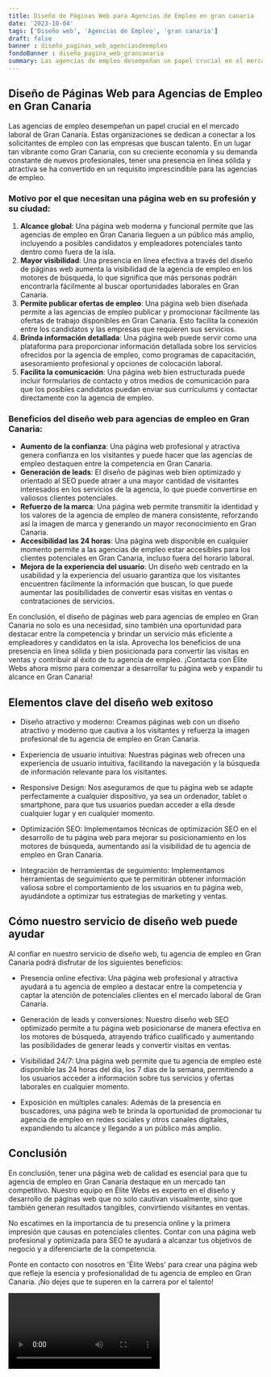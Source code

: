 ```yaml
---
title: Diseño de Páginas Web para Agencias de Empleo en gran canaria
date: '2023-10-04'
tags: ['Diseño web', 'Agencias de Empleo', 'gran canaria']
draft: false
banner : diseño_paginas_web_agenciasdeempleo
fondoBanner : diseño_pagina_web_grancanaria
summary: Las agencias de empleo desempeñan un papel crucial en el mercado laboral de Gran Canaria. Estas organizaciones se dedican a conectar a los solicitantes de empleo con las empresas que buscan talento. En un lugar tan vibrante como Gran Canaria, con su creciente economía y su demanda constante de nuevos profesionales, tener una presencia en línea sólida y atractiva se ha convertido en un requisito imprescindible para las agencias de empleo.
---
```


## Diseño de Páginas Web para Agencias de Empleo en Gran Canaria

Las agencias de empleo desempeñan un papel crucial en el mercado laboral de Gran Canaria. Estas organizaciones se dedican a conectar a los solicitantes de empleo con las empresas que buscan talento. En un lugar tan vibrante como Gran Canaria, con su creciente economía y su demanda constante de nuevos profesionales, tener una presencia en línea sólida y atractiva se ha convertido en un requisito imprescindible para las agencias de empleo.

### Motivo por el que necesitan una página web en su profesión y su ciudad:

1. **Alcance global**: Una página web moderna y funcional permite que las agencias de empleo en Gran Canaria lleguen a un público más amplio, incluyendo a posibles candidatos y empleadores potenciales tanto dentro como fuera de la isla.
2. **Mayor visibilidad**: Una presencia en línea efectiva a través del diseño de páginas web aumenta la visibilidad de la agencia de empleo en los motores de búsqueda, lo que significa que más personas podrán encontrarla fácilmente al buscar oportunidades laborales en Gran Canaria.
3. **Permite publicar ofertas de empleo**: Una página web bien diseñada permite a las agencias de empleo publicar y promocionar fácilmente las ofertas de trabajo disponibles en Gran Canaria. Esto facilita la conexión entre los candidatos y las empresas que requieren sus servicios.
4. **Brinda información detallada**: Una página web puede servir como una plataforma para proporcionar información detallada sobre los servicios ofrecidos por la agencia de empleo, como programas de capacitación, asesoramiento profesional y opciones de colocación laboral.
5. **Facilita la comunicación**: Una página web bien estructurada puede incluir formularios de contacto y otros medios de comunicación para que los posibles candidatos puedan enviar sus currículums y contactar directamente con la agencia de empleo.

### Beneficios del diseño web para agencias de empleo en Gran Canaria:

- **Aumento de la confianza**: Una página web profesional y atractiva genera confianza en los visitantes y puede hacer que las agencias de empleo destaquen entre la competencia en Gran Canaria.
- **Generación de leads**: El diseño de páginas web bien optimizado y orientado al SEO puede atraer a una mayor cantidad de visitantes interesados en los servicios de la agencia, lo que puede convertirse en valiosos clientes potenciales.
- **Refuerzo de la marca**: Una página web permite transmitir la identidad y los valores de la agencia de empleo de manera consistente, reforzando así la imagen de marca y generando un mayor reconocimiento en Gran Canaria.
- **Accesibilidad las 24 horas**: Una página web disponible en cualquier momento permite a las agencias de empleo estar accesibles para los clientes potenciales en Gran Canaria, incluso fuera del horario laboral.
- **Mejora de la experiencia del usuario**: Un diseño web centrado en la usabilidad y la experiencia del usuario garantiza que los visitantes encuentren fácilmente la información que buscan, lo que puede aumentar las posibilidades de convertir esas visitas en ventas o contrataciones de servicios.

En conclusión, el diseño de páginas web para agencias de empleo en Gran Canaria no solo es una necesidad, sino también una oportunidad para destacar entre la competencia y brindar un servicio más eficiente a empleadores y candidatos en la isla. Aprovecha los beneficios de una presencia en línea sólida y bien posicionada para convertir las visitas en ventas y contribuir al éxito de tu agencia de empleo. ¡Contacta con Élite Webs ahora mismo para comenzar a desarrollar tu página web y expandir tu alcance en Gran Canaria!

<GifSeo />

<Cta />

## Elementos clave del diseño web exitoso

- Diseño atractivo y moderno: Creamos páginas web con un diseño atractivo y moderno que cautiva a los visitantes y refuerza la imagen profesional de tu agencia de empleo en Gran Canaria.

- Experiencia de usuario intuitiva: Nuestras páginas web ofrecen una experiencia de usuario intuitiva, facilitando la navegación y la búsqueda de información relevante para los visitantes.

- Responsive Design: Nos aseguramos de que tu página web se adapte perfectamente a cualquier dispositivo, ya sea un ordenador, tablet o smartphone, para que tus usuarios puedan acceder a ella desde cualquier lugar y en cualquier momento.

- Optimización SEO: Implementamos técnicas de optimización SEO en el desarrollo de tu página web para mejorar su posicionamiento en los motores de búsqueda, aumentando así la visibilidad de tu agencia de empleo en Gran Canaria.

- Integración de herramientas de seguimiento: Implementamos herramientas de seguimiento que te permitirán obtener información valiosa sobre el comportamiento de los usuarios en tu página web, ayudándote a optimizar tus estrategias de marketing y ventas.

## Cómo nuestro servicio de diseño web puede ayudar

Al confiar en nuestro servicio de diseño web, tu agencia de empleo en Gran Canaria podrá disfrutar de los siguientes beneficios:

- Presencia online efectiva: Una página web profesional y atractiva ayudará a tu agencia de empleo a destacar entre la competencia y captar la atención de potenciales clientes en el mercado laboral de Gran Canaria.

- Generación de leads y conversiones: Nuestro diseño web SEO optimizado permite a tu página web posicionarse de manera efectiva en los motores de búsqueda, atrayendo tráfico cualificado y aumentando las posibilidades de generar leads y convertir visitas en ventas.

- Visibilidad 24/7: Una página web permite que tu agencia de empleo esté disponible las 24 horas del día, los 7 días de la semana, permitiendo a los usuarios acceder a información sobre tus servicios y ofertas laborales en cualquier momento.

- Exposición en múltiples canales: Además de la presencia en buscadores, una página web te brinda la oportunidad de promocionar tu agencia de empleo en redes sociales y otros canales digitales, expandiendo tu alcance y llegando a un público más amplio.

## Conclusión

En conclusión, tener una página web de calidad es esencial para que tu agencia de empleo en Gran Canaria destaque en un mercado tan competitivo. Nuestro equipo en Élite Webs es experto en el diseño y desarrollo de páginas web que no solo cautivan visualmente, sino que también generan resultados tangibles, convirtiendo visitantes en ventas.

No escatimes en la importancia de tu presencia online y la primera impresión que causas en potenciales clientes. Contar con una página web profesional y optimizada para SEO te ayudará a alcanzar tus objetivos de negocio y a diferenciarte de la competencia.

Ponte en contacto con nosotros en 'Élite Webs' para crear una página web que refleje la esencia y profesionalidad de tu agencia de empleo en Gran Canaria. ¡No dejes que te superen en la carrera por el talento!

<Video />

<CtaBot job='Agencias de Empleo' city='gran canaria'/>

<Gmaps query='gran canaria+españa+maps' />